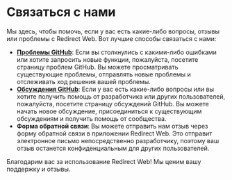 # Связаться с нами

Мы здесь, чтобы помочь, если у вас есть какие-либо вопросы, отзывы или проблемы с Redirect Web. Вот лучшие способы связаться с нами:

- **[Проблемы GitHub](https://github.com/mshibanami/RedirectWeb/issues)**: Если вы столкнулись с какими-либо ошибками или хотите запросить новые функции, пожалуйста, посетите страницу проблем GitHub. Вы можете просматривать существующие проблемы, отправлять новые проблемы и отслеживать ход решения вашей проблемы.
- **[Обсуждения GitHub](https://github.com/mshibanami/RedirectWeb/discussions)**: Если у вас есть какие-либо вопросы или вы хотите получить помощь от разработчика или других пользователей, пожалуйста, посетите страницу обсуждений GitHub. Вы можете начать новое обсуждение, присоединиться к существующим обсуждениям и получить помощь от сообщества.
- **Форма обратной связи**: Вы можете отправить нам отзыв через форму обратной связи в приложении Redirect Web. Это отправит электронное письмо непосредственно разработчику, поэтому ваш отзыв останется конфиденциальным для других пользователей.

Благодарим вас за использование Redirect Web! Мы ценим вашу поддержку и отзывы.

